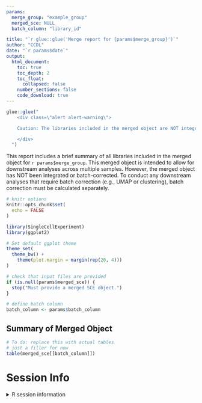 ```yaml
---
params:
  merge_group: "example_group"
  merged_sce: NULL
  batch_column: "library_id"

title: "`r glue::glue('Merge report for {params$merge_group}')`"
author: "CCDL"
date: "`r params$date`"
output:
  html_document:
    toc: true
    toc_depth: 2
    toc_float:
      collapsed: false
    number_sections: false
    code_download: true
---
```


```r
glue::glue("
    <div class=\"alert alert-warning\">

    Caution: The libraries included in the merged object are NOT integrated or batch-corrected.

    </div>
  ")
```


This report includes a brief summary of all libraries included in the merged object for `r params$merge_group`.
This merged object is intended to allow for downstream analyses across multiple samples.
However, the merged object has NOT been integrated or batch-corrected. 
To conduct any downstream analyses that require batch correction (e.g., UMAP or clustering), batch correction must be calculated separately. 


```r
# knitr options
knitr::opts_chunk$set(
  echo = FALSE
)

library(SingleCellExperiment)
library(ggplot2)

# Set default ggplot theme
theme_set(
  theme_bw() +
    theme(plot.margin = margin(rep(20, 4)))
)
```

```r
# check that input files are provided
if (is.null(params$merged_sce)) {
  stop("Must provide a merged SCE object.")
}

# define batch column
batch_column <- params$batch_column
```


## Summary of Merged Object

```r
# To do: replace this with actual tables
# just a filler for now
table(merged_sce[[batch_column]])
```

# Session Info
<details>
<summary>R session information</summary>
```r
if (requireNamespace("sessioninfo", quietly = TRUE)) {
  sessioninfo::session_info()
} else {
  sessionInfo()
}
```
</details>

